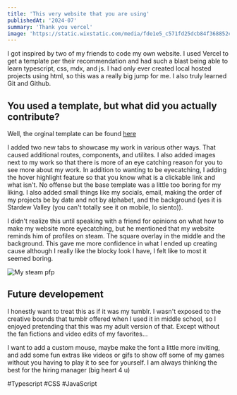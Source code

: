 ```yaml
---
title: 'This very website that you are using'
publishedAt: '2024-07'
summary: 'Thank you vercel'
image: 'https://static.wixstatic.com/media/fde1e5_c571fd25dcb84f368852cb9080e7dbbe~mv2.gif'
---
```


I got inspired by two of my friends to code my own website. I used Vercel to get a template per their recommendation and had such a blast being able to learn typescript,
css, mdx, and js. I had only ever created local hosted projects using html, so this was a really big jump for me. I also truly learned Git and Github.

## You used a template, but what did you actually contribute?

Well, the orginal template can be found [here](https://vercel.com/templates/next.js/portfolio-starter-kit)

I added two new tabs to showcase my work in various other ways. That caused additional routes, components, and utilites. I also added images
next to my work so that there is more of an eye catching reason for you to see more about my work. In addition to wanting to be eyecatching, I 
adding the hover highlight feature so that you know what is a clickable link and what isn't. No offense but the base template was a little too
boring for my liking. I also added small things like my socials, email, making the order of my projects be by date
and not by alphabet, and the background (yes it is Stardew Valley (you can't totally see it on mobile, lo siento)).

I didn't realize this until speaking with a friend for opinions on what how to make my website more eyecatching, but he mentioned that my website 
reminds him of profiles on steam. The square overlay in the middle and the background. This gave me more confidence in what I ended up creating cause
although I really like the blocky look I have, I felt like to most it seemed boring.

![My steam pfp](https://static.wixstatic.com/media/fde1e5_883ff2f3e82f40dda4bddfe13bb3032f~mv2.png/v1/fill/w_537,h_245,al_c,q_85,usm_0.66_1.00_0.01,enc_auto/Screenshot%202024-07-26%20101649.png)

## Future developement

I honestly want to treat this as if it was my tumblr. I wasn't exposed to the creative bounds that tumblr offered when I used it in middle school, so I enjoyed pretending that
this was my adult version of that. Except without the fan fictions and video edits of my favorites...

I want to add a custom mouse, maybe make the font a little more inviting, and add some fun extras like videos or gifs to
show off some of my games without you having to play it to see for yourself. I am always thinking the best for the hiring manager (big heart 4 u)


#Typescript #CSS #JavaScript